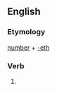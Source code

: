 ==English==

===Etymology===
[[number]] + [[-eth]]

===Verb===
{{en-verb form}}

# {{archaic third-person singular of|number}}
